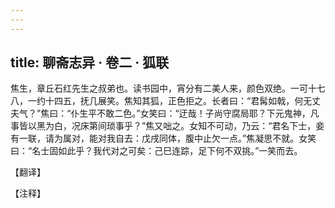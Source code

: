 ```yaml
---
---
---
```

title: 聊斋志异 · 卷二 · 狐联
---

焦生，章丘石红先生之叔弟也。读书园中，宵分有二美人来，颜色双绝。一可十七八，一约十四五，抚几展笑。焦知其狐，正色拒之。长者曰：“君髯如戟，何无丈夫气？”焦曰：“仆生平不敢二色。”女笑曰：“迂哉！子尚守腐局耶？下元鬼神，凡事皆以黑为白，况床第间琐事乎？”焦又咄之。女知不可动，乃云：“君名下士，妾有一联，请为属对，能对我自去：戊戌同体，腹中止欠一点。”焦凝思不就。女笑曰：“名士固如此乎？我代对之可矣：己巳连踪，足下何不双挑。”一笑而去。

【翻译】

【注释】

